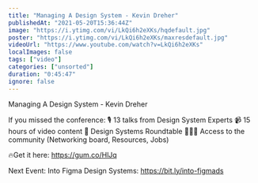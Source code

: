 ```yaml
---
title: "Managing A Design System - Kevin Dreher"
publishedAt: "2021-05-20T15:36:44Z"
image: "https://i.ytimg.com/vi/LkQi6h2eXKs/hqdefault.jpg"
poster: "https://i.ytimg.com/vi/LkQi6h2eXKs/maxresdefault.jpg"
videoUrl: "https://www.youtube.com/watch?v=LkQi6h2eXKs"
localImages: false
tags: ["video"]
categories: ["unsorted"]
duration: "0:45:47"
ignore: false
---
```

Managing A Design System - Kevin Dreher

If you missed the conference:
🎙 13 talks from Design System Experts
📹 15 hours of video content
🎨 Design Systems Roundtable
🧑🏼‍💻 Access to the community (Networking board, Resources, Jobs)

🔥Get it here: https://gum.co/HlJq​

Next Event: Into Figma Design Systems:
https://bit.ly/into-figmads
